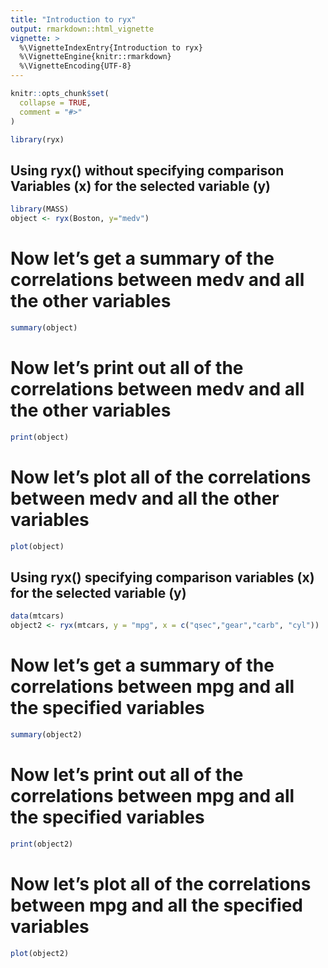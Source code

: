 ```yaml
---
title: "Introduction to ryx"
output: rmarkdown::html_vignette
vignette: >
  %\VignetteIndexEntry{Introduction to ryx}
  %\VignetteEngine{knitr::rmarkdown}
  %\VignetteEncoding{UTF-8}
---
```


```r
knitr::opts_chunk$set(
  collapse = TRUE,
  comment = "#>"
)
```

```r
library(ryx)
```

## Using ryx() without specifying comparison Variables (x) for the selected variable (y) 
```r
library(MASS)
object <- ryx(Boston, y="medv")
```

# Now let's get a summary of the correlations between medv and all the other variables
```r
summary(object)
```

# Now let's print out all of the correlations between medv and all the other variables

```r
print(object)
```

# Now let's plot all of the correlations between medv and all the other variables
```r
plot(object)
```

## Using ryx() specifying comparison variables (x) for the selected variable (y)

```r
data(mtcars)
object2 <- ryx(mtcars, y = "mpg", x = c("qsec","gear","carb", "cyl"))
```

# Now let's get a summary of the correlations between mpg and all the specified variables
```r
summary(object2)
```

# Now let's print out all of the correlations between mpg and all the specified variables

```r
print(object2)
```

# Now let's plot all of the correlations between mpg and all the specified variables
```r
plot(object2)
```
